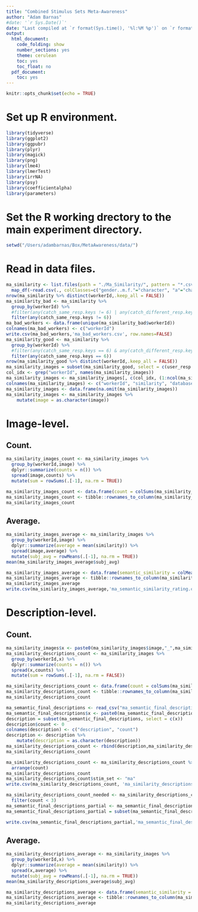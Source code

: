 ```yaml
---
title: "Combined Stimulus Sets Meta-Awareness"
author: "Adam Barnas"
#date: '`r Sys.Date()`'
date: "Last compiled at `r format(Sys.time(), '%l:%M %p')` on `r format(Sys.time(), '%B %d, %Y')`"
output:
  html_document:
    code_folding: show
    number_sections: yes
    theme: cerulean
    toc: yes
    toc_float: no
  pdf_document:
    toc: yes
---
```


```r
knitr::opts_chunk$set(echo = TRUE)
```

# Set up R environment.

```r
library(tidyverse)
library(ggplot2)
library(ggpubr)
library(plyr)
library(magick)
library(png)
library(lme4)
library(lmerTest)
library(irrNA)
library(psy)
library(coefficientalpha)
library(parameters)
```

# Set the R working drectory to the main experiment directory.

```r
setwd("/Users/adambarnas/Box/MetaAwareness/data/")  
```

# Read in data files.

```r
ma_similarity <- list.files(path = "./Ma_Similarity/", pattern = "*.csv", recursive = T, full.names = T, ignore.case = F) %>%
  map_df(~read.csv(., colClasses=c("gender..m.f."="character", "a"="character", "tp_a"="character")))
nrow(ma_similarity %>% distinct(workerId,.keep_all = FALSE))
ma_similarity_bad <- ma_similarity %>% 
  group_by(workerId) %>% 
  #filter(any(catch_same_resp.keys != 6) | any(catch_different_resp.keys != 1))
  filter(any(catch_same_resp.keys != 6))
ma_bad_workers <- data.frame(unique(ma_similarity_bad$workerId))
colnames(ma_bad_workers) <- c("workerId")
write.csv(ma_bad_workers,'ma_bad_workers.csv', row.names=FALSE)
ma_similarity_good <- ma_similarity %>% 
  group_by(workerId) %>% 
  #filter(any(catch_same_resp.keys == 6) & any(catch_different_resp.keys == 1))
  filter(any(catch_same_resp.keys == 6))
nrow(ma_similarity_good %>% distinct(workerId,.keep_all = FALSE))
ma_similarity_images = subset(ma_similarity_good, select = c(user_resp.keys,database,image,number,workerId))
col_idx <- grep("workerId", names(ma_similarity_images))
ma_similarity_images <- ma_similarity_images[, c(col_idx, (1:ncol(ma_similarity_images))[-col_idx])]
colnames(ma_similarity_images) <- c("workerId", "similarity", "database", "image", "number")
ma_similarity_images <- data.frame(na.omit(ma_similarity_images))
ma_similarity_images <- ma_similarity_images %>%  
    mutate(image = as.character(image))
```

# Image-level.

## Count.

```r
ma_similarity_images_count <- ma_similarity_images %>% 
  group_by(workerId,image) %>% 
  dplyr::summarize(counts = n()) %>%
  spread(image,counts) %>%
  mutate(sum = rowSums(.[-1], na.rm = TRUE))

ma_similarity_images_count <- data.frame(count = colSums(ma_similarity_images_count[,2:70], na.rm = TRUE))
ma_similarity_images_count <- tibble::rownames_to_column(ma_similarity_images_count, "image")
ma_similarity_images_count
```

## Average.

```r
ma_similarity_images_average <- ma_similarity_images %>%
  group_by(workerId,image) %>%
  dplyr::summarize(average = mean(similarity)) %>%
  spread(image,average) %>% 
  mutate(subj_avg = rowMeans(.[-1], na.rm = TRUE))
mean(ma_similarity_images_average$subj_avg)

ma_similarity_images_average <- data.frame(semantic_similarity = colMeans(ma_similarity_images_average[,2:70], na.rm = TRUE))
ma_similarity_images_average <- tibble::rownames_to_column(ma_similarity_images_average, "image")
ma_similarity_images_average
write.csv(ma_similarity_images_average,'ma_semantic_similarity_rating.csv', row.names=FALSE)
```

# Description-level.

## Count.

```r
ma_similarity_images$x <- paste0(ma_similarity_images$image,"_",ma_similarity_images$number)
ma_similarity_descriptions_count <- ma_similarity_images %>% 
  group_by(workerId,x) %>% 
  dplyr::summarize(counts = n()) %>%
  spread(x,counts) %>%
  mutate(sum = rowSums(.[-1], na.rm = FALSE))

ma_similarity_descriptions_count <- data.frame(count = colSums(ma_similarity_descriptions_count[,2:517], na.rm = TRUE))
ma_similarity_descriptions_count <- tibble::rownames_to_column(ma_similarity_descriptions_count, "description")
ma_similarity_descriptions_count

ma_semantic_final_descriptions <- read_csv("ma_semantic_final_descriptions.csv")
ma_semantic_final_descriptions$x <- paste0(ma_semantic_final_descriptions$image,"_",ma_semantic_final_descriptions$number)
description = subset(ma_semantic_final_descriptions, select = c(x))
description$count <- 0
colnames(description) <- c("description", "count")
description <- description %>%  
    mutate(description = as.character(description))
ma_similarity_descriptions_count <- rbind(description,ma_similarity_descriptions_count)%>%group_by(description)%>%summarise_each(funs(sum))
ma_similarity_descriptions_count

ma_similarity_descriptions_count <- ma_similarity_descriptions_count %>% 
  arrange(count)
ma_similarity_descriptions_count
ma_similarity_descriptions_count$stim_set <- "ma"
write.csv(ma_similarity_descriptions_count, 'ma_similarity_descriptions_count.csv', row.names=FALSE)

ma_similarity_descriptions_count_needed <- ma_similarity_descriptions_count %>% 
  filter(count < 3)
ma_semantic_final_descriptions_partial <- ma_semantic_final_descriptions[(ma_semantic_final_descriptions$x %in% ma_similarity_descriptions_count_needed$description),]
ma_semantic_final_descriptions_partial = subset(ma_semantic_final_descriptions_partial, select = -c(x))

write.csv(ma_semantic_final_descriptions_partial,'ma_semantic_final_descriptions_partial.csv', row.names=FALSE)
```

## Average.

```r
ma_similarity_descriptions_average <- ma_similarity_images %>%
  group_by(workerId,x) %>%
  dplyr::summarize(average = mean(similarity)) %>%
  spread(x,average) %>% 
  mutate(subj_avg = rowMeans(.[-1], na.rm = TRUE))
mean(ma_similarity_descriptions_average$subj_avg)

ma_similarity_descriptions_average <- data.frame(semantic_similarity = colMeans(ma_similarity_descriptions_average[,2:517], na.rm = TRUE))
ma_similarity_descriptions_average <- tibble::rownames_to_column(ma_similarity_descriptions_average, "image")
ma_similarity_descriptions_average
```